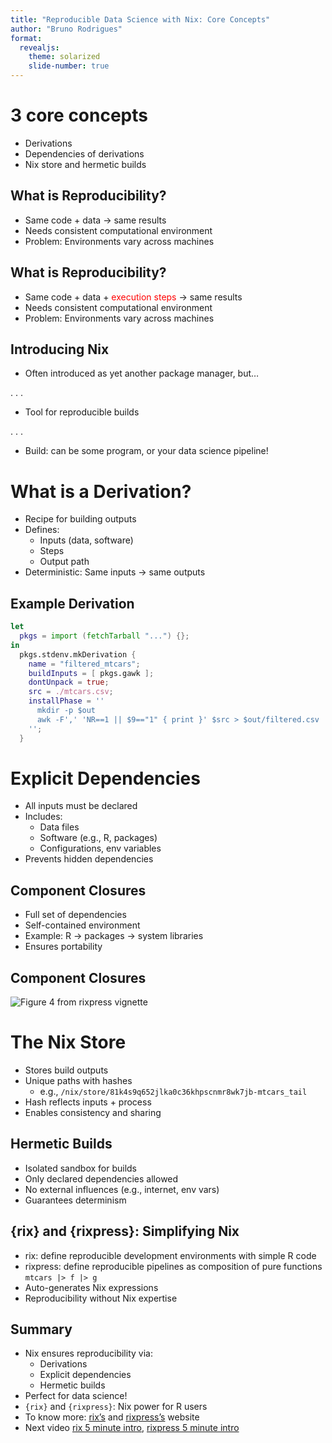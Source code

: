```yaml
---
title: "Reproducible Data Science with Nix: Core Concepts"
author: "Bruno Rodrigues"
format:
  revealjs:
    theme: solarized
    slide-number: true
---
```


# 3 core concepts

- Derivations
- Dependencies of derivations
- Nix store and hermetic builds

## What is Reproducibility?

- Same code + data → same results
- Needs consistent computational environment
- Problem: Environments vary across machines

## What is Reproducibility?

- Same code + data + <span style="color:red">execution steps</span> → same results
- Needs consistent computational environment
- Problem: Environments vary across machines

## Introducing Nix

- Often introduced as yet another package manager, but...

. . .

- Tool for reproducible builds

. . .

- Build: can be some program, or your data science pipeline!

# What is a Derivation?

- Recipe for building outputs
- Defines:
  - Inputs (data, software)
  - Steps
  - Output path
- Deterministic: Same inputs → same outputs

## Example Derivation

```nix
let
  pkgs = import (fetchTarball "...") {};
in
  pkgs.stdenv.mkDerivation {
    name = "filtered_mtcars";
    buildInputs = [ pkgs.gawk ];
    dontUnpack = true;
    src = ./mtcars.csv;
    installPhase = ''
      mkdir -p $out
      awk -F',' 'NR==1 || $9=="1" { print }' $src > $out/filtered.csv
    '';
  }
```

# Explicit Dependencies

- All inputs must be declared
- Includes:
  - Data files
  - Software (e.g., R, packages)
  - Configurations, env variables
- Prevents hidden dependencies

## Component Closures

- Full set of dependencies
- Self-contained environment
- Example: R → packages → system libraries
- Ensures portability

## Component Closures

<img src="https://raw.githubusercontent.com/b-rodrigues/rixpress/refs/heads/main/vignettes/figure_4.png" alt="Figure 4 from rixpress vignette">

# The Nix Store

- Stores build outputs
- Unique paths with hashes
  - e.g., `/nix/store/81k4s9q652jlka0c36khpscnmr8wk7jb-mtcars_tail`
- Hash reflects inputs + process
- Enables consistency and sharing

## Hermetic Builds

- Isolated sandbox for builds
- Only declared dependencies allowed
- No external influences (e.g., internet, env vars)
- Guarantees determinism

## {rix} and {rixpress}: Simplifying Nix

- rix: define reproducible development environments with simple R code
- rixpress: define reproducible pipelines as composition of pure functions
  `mtcars |> f |> g`
- Auto-generates Nix expressions
- Reproducibility without Nix expertise

## Summary

- Nix ensures reproducibility via:
  - Derivations
  - Explicit dependencies
  - Hermetic builds
- Perfect for data science!
- `{rix}` and `{rixpress}`: Nix power for R users
- To know more: [rix's](https://docs.ropensci.org/rix/) and [rixpress's](https://b-rodrigues.github.io/rixpress/) website
- Next video [rix 5 minute intro](), [rixpress 5 minute intro]()
